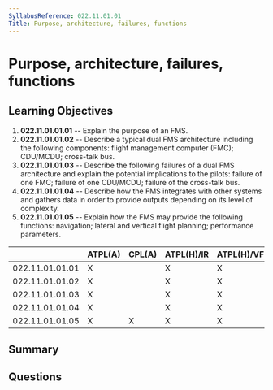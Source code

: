 ```yaml
---
SyllabusReference: 022.11.01.01
Title: Purpose, architecture, failures, functions
---
```


# Purpose, architecture, failures, functions

## Learning Objectives

1. **022.11.01.01.01** -- Explain the purpose of an FMS.
2. **022.11.01.01.02** -- Describe a typical dual FMS architecture including the
   following components: flight management computer (FMC); CDU/MCDU; cross-talk
   bus.
3. **022.11.01.01.03** -- Describe the following failures of a dual FMS
   architecture and explain the potential implications to the pilots: failure of
   one FMC; failure of one CDU/MCDU; failure of the cross-talk bus.
4. **022.11.01.01.04** -- Describe how the FMS integrates with other systems and
   gathers data in order to provide outputs depending on its level of
   complexity.
5. **022.11.01.01.05** -- Explain how the FMS may provide the following functions:
   navigation; lateral and vertical flight planning; performance parameters.

|                 | ATPL(A) | CPL(A) | ATPL(H)/IR | ATPL(H)/VFR | CPL(H) | IR  | CBIR(A) |
| --------------- | ------- | ------ | ---------- | ----------- | ------ | --- | ------- |
| 022.11.01.01.01 | X       |        | X          | X           |        | X   |         |
| 022.11.01.01.02 | X       |        | X          | X           |        |     |         |
| 022.11.01.01.03 | X       |        | X          | X           |        |     |         |
| 022.11.01.01.04 | X       |        | X          | X           |        | X   |         |
| 022.11.01.01.05 | X       | X      | X          | X           |        | X   |         |

## Summary

## Questions
